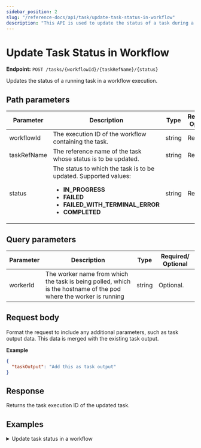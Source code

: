 ```yaml
---
sidebar_position: 2
slug: "/reference-docs/api/task/update-task-status-in-workflow"
description: "This API is used to update the status of a task during a workflow execution."
---
```



# Update Task Status in Workflow

**Endpoint:** `POST /tasks/{workflowId}/{taskRefName}/{status}`

Updates the status of a running task in a workflow execution.

## Path parameters

| Parameter   | Description                                                                                                                                                                       | Type   | Required/ Optional |
| ----------- | --------------------------------------------------------------------------------------------------------------------------------------------------------------------------------- | ------ | ------------------ |
| workflowId  | The execution ID of the workflow containing the task.                                                                                                                             | string | Required.          |
| taskRefName | The reference name of the task whose status is to be updated.                                                                                                                     | string | Required.          |
| status      | The status to which the task is to be updated. Supported values:<ul><li>**IN_PROGRESS**</li><li>**FAILED**</li><li>**FAILED_WITH_TERMINAL_ERROR**</li><li>**COMPLETED**</li></ul> | string | Required.          |

## Query parameters

| Parameter | Description                                                                                                       | Type   | Required/ Optional |
| --------- | ----------------------------------------------------------------------------------------------------------------- | ------ | ------------------ |
| workerId  | The worker name from which the task is being polled, which is the hostname of the pod where the worker is running | string | Optional.          |

## Request body

Format the request to include any additional parameters, such as task output data. This data is merged with the existing task output.

**Example**

```json
{
  "taskOutput": "Add this as task output"
}
```

## Response

Returns the task execution ID of the updated task.

## Examples

<details>
<summary>Update task status in a workflow</summary>

**Request**

```bash
curl -X 'POST' \
  'https://<YOUR_CLUSTER>/api/tasks/3e1baeeb-bdfa-11ef-88e4-ce0afa758ea1/wait_ref/FAILED' \
  -H 'accept: text/plain' \
  -H 'X-Authorization: <TOKEN>' \
  -H 'Content-Type: application/json' \
  -d '{
 "taskOutput": "Add this as task output"
}'
```

**Response**

```json
3e1c723c-bdfa-11ef-88e4-ce0afa758ea1
```

</details>
